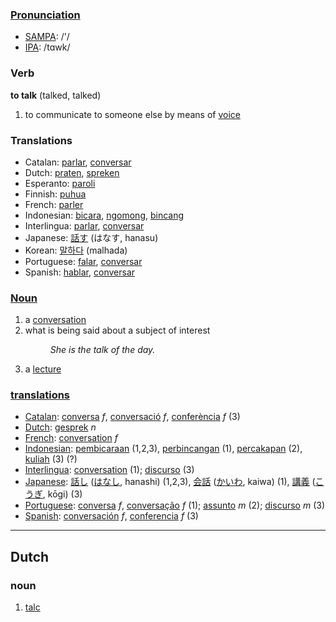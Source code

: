 ===[[Pronunciation]]===
*[[w:SAMPA|SAMPA]]: /'/
*[[w:IPA|IPA]]: /tɑwk/

=== Verb ===
'''to talk''' (talked, talked)

# to communicate to someone else by means of [[voice]]

=== Translations ===
*Catalan: [[parlar]], [[conversar]]
*Dutch: [[praten]], [[spreken]]
*Esperanto: [[paroli]]
*Finnish: [[puhua]]
*French: [[parler]]
*Indonesian: [[bicara]], [[ngomong]], [[bincang]]
*Interlingua: [[parlar]], [[conversar]]
*Japanese: [[話す]] (はなす, hanasu)
*Korean: [[말하다]] (malhada)
*Portuguese: [[falar]], [[conversar]]
*Spanish: [[hablar]], [[conversar]]

===[[Noun]]===

#a [[conversation]]
#what is being said about a subject of interest
#:''She is the talk of the day.''
# a [[lecture]]

=== [[translation]]s ===
*[[Catalan]]: [[conversa]] ''f'', [[conversació]] ''f'', [[conferència]] ''f'' (3)
*[[Dutch]]: [[gesprek]] ''n''
*[[French]]: [[conversation]] ''f''
*[[Indonesian]]:  [[bicara|pembicaraan]] (1,2,3), [[bincang|perbincangan]] (1), [[cakap|percakapan]] (2), [[kuliah]] (3) (?)
*[[Interlingua]]: [[conversation]] (1); [[discurso]] (3)
*[[Japanese]]: [[話し]] ([[はなし]], hanashi) (1,2,3), [[会話]] ([[かいわ]], kaiwa) (1), [[講義]] ([[こうぎ]], kōgi) (3)
*[[Portuguese]]: [[conversa]] ''f'', [[conversação]] ''f'' (1); [[assunto]] ''m'' (2); [[discurso]] ''m'' (3)
*[[Spanish]]: [[conversación]] ''f'', [[conferencia]] ''f'' (3)
----

==Dutch==
===noun===
#[[talc]]